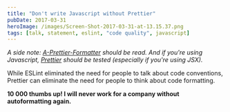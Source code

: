 ```yaml
---
title: "Don't write Javascript without Prettier"
pubDate: 2017-03-31
heroImage: /images/Screen-Shot-2017-03-31-at-13.15.37.png
tags: [talk, statement, eslint, "code quality", javascript]
---
```



<YouTube id="https://www.youtube.com/watch?v=hkfBvpEfWdA" />

_A side note: [A-Prettier-Formatter](http://jlongster.com/A-Prettier-Formatter) should be read. And if you're using Javascript, [Prettier](https://github.com/prettier/prettier) should be tested (especially if you're using JSX)._

While ESLint eliminated the need for people to talk about code conventions, Prettier can eliminate the need for people to think about code formatting.

**10 000 thumbs up! I will never work for a company without autoformatting again.**
